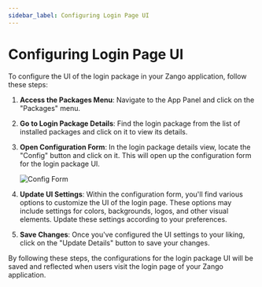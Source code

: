 ```yaml
---
sidebar_label: Configuring Login Page UI
---
```


# Configuring Login Page UI

To configure the UI of the login package in your Zango application, follow these steps:

1. **Access the Packages Menu**:
   Navigate to the App Panel and click on the "Packages" menu.

2. **Go to Login Package Details**:
   Find the login package from the list of installed packages and click on it to view its details.

3. **Open Configuration Form**:
   In the login package details view, locate the "Config" button and click on it. This will open up the configuration form for the login package UI.

   ![Config Form](/img/ConfigForm.png)

4. **Update UI Settings**:
   Within the configuration form, you'll find various options to customize the UI of the login page. These options may include settings for colors, backgrounds, logos, and other visual elements. Update these settings according to your preferences.

5. **Save Changes**:
   Once you've configured the UI settings to your liking, click on the "Update Details" button to save your changes.

By following these steps, the configurations for the login package UI will be saved and reflected when users visit the login page of your Zango application.